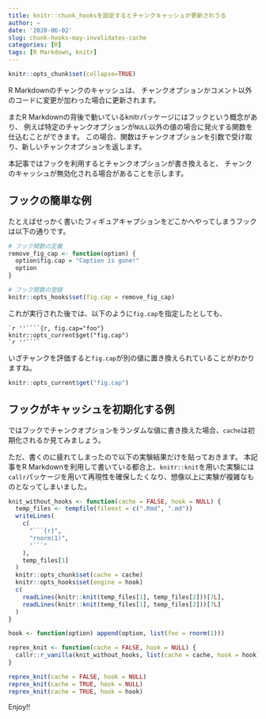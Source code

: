 ```yaml
---
title: knitr::chunk_hooksを設定するとチャンクキャッシュが更新されうる
author: ~
date: '2020-06-02'
slug: chunk-hooks-may-invalidates-cache
categories: [R]
tags: [R Markdown, knitr]
---
```


```r
knitr::opts_chunk$set(collapse=TRUE)
```

R Markdownのチャンクのキャッシュは、
チャンクオプションかコメント以外のコードに変更が加わった場合に更新されます。

またR Markdownの背後で動いているknitrパッケージにはフックという概念があり、
例えば特定のチャンクオプションが`NULL`以外の値の場合に発火する関数を仕込むことができます。
この場合、関数はチャンクオプションを引数で受け取り、新しいチャンクオプションを返します。

本記事ではフックを利用するとチャンクオプションが書き換えると、
チャンクのキャッシュが無効化される場合があることを示します。

## フックの簡単な例

たとえばせっかく書いたフィギュアキャプションをどこかへやってしまうフックは以下の通りです。

```r
# フック関数の定義
remove_fig_cap <- function(option) {
  option$fig.cap = "Caption is gone!"
  option
}

# フック関数の登録
knitr::opts_hooks$set(fig.cap = remove_fig_cap)
```

これが実行された後では、以下のように`fig.cap`を指定したとしても、

````
`r ''````{r, fig.cap="foo"}
knitr::opts_current$get("fig.cap")
`r ''````
````

いざチャンクを評価すると`fig.cap`が別の値に置き換えられていることがわかりますね。

```r
knitr::opts_current$get("fig.cap")
```

## フックがキャッシュを初期化する例

ではフックでチャンクオプションをランダムな値に書き換えた場合、`cache`は初期化されるか見てみましょう。

ただ、書くのに疲れてしまったので以下の実験結果だけを貼っておきます。
本記事をR Markdownを利用して書いている都合上、`knitr::knit`を用いた実験には`callr`パッケージを用いて再現性を確保したくなり、想像以上に実験が複雑なものとなってしまいました。

```r
knit_without_hooks <- function(cache = FALSE, hook = NULL) {
  temp_files <- tempfile(fileext = c(".Rmd", ".md"))
  writeLines(
    c(
      "```{r}",
      "rnorm(1)",
      "```"
    ),
    temp_files[1]
  )
  knitr::opts_chunk$set(cache = cache)
  knitr::opts_hooks$set(engine = hook)
  c(
    readLines(knitr::knit(temp_files[1], temp_files[2]))[7L],
    readLines(knitr::knit(temp_files[1], temp_files[2]))[7L]
  )
}

hook <- function(option) append(option, list(foo = rnorm(1)))

reprex_knit <- function(cache = FALSE, hook = NULL) {
  callr::r_vanilla(knit_without_hooks, list(cache = cache, hook = hook))
}

reprex_knit(cache = FALSE, hook = NULL)
reprex_knit(cache = TRUE, hook = NULL)
reprex_knit(cache = TRUE, hook = hook)
```

Enjoy!!